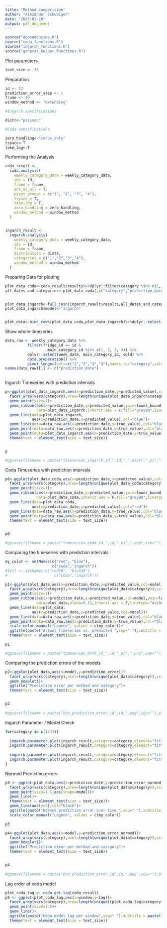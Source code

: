 ```yaml
---
title: "Method comparision"
author: "Alexander Schwaiger"
date: "2023-01-20"
output: pdf_document
---
```

```r
source("dependencies.R")
source("coda_functions.R") 
source("ingarch_functions.R")
source("general_helper_functions.R")
```


Plot parameters 
```r
text_size <- 30
```


Preparation
```r
id <- 12
prediction_error_step <- 1
frame <- 10
window_method <- "extending"

#Ingarch specifications

distr<-"poisson"

#Coda specifications

zero_handling<-"zeros_only"
tspace<-T
take_log<-T
```


Performing the Analysis
```r
coda_result <-
  coda.analysis(
    weekly_category_data = weekly_category_data,
    ids = id,
    frame = frame,
    one_vs_all = T,
    pivot_groups = c("1", "2", "3", "4"),
    tspace = T,
    take_log = T,
    zero_handling = zero_handling,
    window_method = window_method
  )


ingarch_result <-
  ingarch.analysis(
    weekly_category_data = weekly_category_data,
    ids = id,
    frame = frame,
    distribution = distr,
    categories = c("1","2","3","4"),
    window_method = window_method
  )
```


Preparing Data for plotting

```r

plot_data_coda<-coda_result$results%>%dplyr::filter(category %in% c(1,2,3,4))%>%dplyr::select(!c(naive_predicted_value,prediction_error_naive))
all_dates_and_categories<-plot_data_coda[,c("category","prediction_date")]


plot_data_ingarch<-full_join(ingarch_result$results,all_dates_and_categories)
plot_data_ingarch$model<-"ingarch"


plot_data<-bind_rows(plot_data_coda,plot_data_ingarch)%>%dplyr::select(!c(distribution,pivot_group))


```

Show whole timeseries
```r
data_raw <- weekly_category_data %>%
          filter(fridge_id == id &
                   main_category_id %in% c(1, 2, 3, 4)) %>%
          dplyr::select(week_date, main_category_id, sold) %>%
          data.preparation() %>% 
          pivot_longer(cols=c("1","2","3","4"),names_to="category",values_to="true_value")
names(data_raw)[1] <- c("prediction_date")
        
```


Ingarch Timeseries with prediction intervals

```r
p<-ggplot(plot_data_ingarch,aes(x=prediction_date,y=predicted_value),col="blue")+
  facet_wrap(vars(category),nrow=length(unique(plot_data_ingarch$category)),scales = "free")+
  geom_point(size=1)+
  geom_ribbon(aes(x=prediction_date,y=predicted_value,ymin=lower_bound,ymax=upper_bound),
              data=plot_data_ingarch,inherit.aes = F,fill="grey90",linetype="dashed",col="blue")+
  geom_line(data=plot_data_ingarch,
            aes(x=prediction_date,y=predicted_value),col="blue")+
  geom_line(data=data_raw,aes(x=prediction_date,y=true_value),col="black",inherit.aes = F)+
  geom_point(data=data_raw,aes(x=prediction_date,y=true_value),col="black",inherit.aes = F)+
  geom_point(data=plot_data_ingarch,aes(x=prediction_date,y=true_value),col="black")+
  theme(text = element_text(size = text_size))  


p

#ggsave(filename = paste("timeseries_ingarch_id_",id,"_",distr,"_pi",".png",sep=""),plot=p,height = 15,width = 20)
```

Coda Timeseries with prediction intervals
```r
p0<-ggplot(plot_data_coda,aes(x=prediction_date,y=predicted_value),col="red")+
  facet_wrap(vars(category),nrow=length(unique(plot_data_coda$category)),scales = "free")+
  geom_point(size=1)+
  geom_ribbon(aes(x=prediction_date,y=predicted_value,ymin=lower_bound,ymax=upper_bound),
              data=plot_data_coda,inherit.aes = F,fill="grey90",linetype="dashed",col="red")+
  geom_line(data=plot_data_coda,
            aes(x=prediction_date,y=predicted_value),col="red")+
  geom_line(data=data_raw,aes(x=prediction_date,y=true_value),col="black",inherit.aes = F)+
  geom_point(data=data_raw,aes(x=prediction_date,y=true_value),col="black",inherit.aes = F)+
  theme(text = element_text(size = text_size))  


p0

#ggsave(filename = paste("timeseries_coda_id_",id,"_pi",".png",sep=""),plot=p0,height = 15,width = 20)
```

Comparing the timeseries with prediction intervals

```r
my_color <- setNames(c("red", "blue"),
                     c("coda","ingarch"))
#fill <- setNames(c("red30", "blue30"),
#                     c("coda","ingarch"))

p1<-ggplot(plot_data,aes(x=prediction_date,y=predicted_value,col=model))+
  facet_wrap(vars(category),nrow=length(unique(plot_data$category)),scales = "free")+
  geom_point(size=1)+
  geom_ribbon(aes(x=prediction_date,y=predicted_value,col=model,ymin=lower_bound,ymax=upper_bound,fill=model),
              data=plot_data,alpha=0.15,inherit.aes = F,linetype="dashed")+
  geom_line(data=plot_data,
            aes(x=prediction_date,y=predicted_value,col=model))+
  geom_line(data=data_raw,aes(x=prediction_date,y=true_value),col="black",inherit.aes = F)+
  geom_point(data=data_raw,aes(x=prediction_date,y=true_value),col="black",inherit.aes = F)+
  scale_color_manual("Legend", values = c(my_color))+
  ggtitle(paste("Actual Timeseries vs. predicted ",sep=" "),subtitle = paste("Fridge ID:",id,sep=" "))+
  theme(text = element_text(size = text_size))  

p1

#ggsave(filename = paste("timeseries_both_id_",id,"_pi",".png",sep=""),plot=p1,height = 15,width = 20)
```



Comparing the prediction errors of the models

```r
p2<-ggplot(plot_data,aes(x=model,y=prediction_error))+
  facet_wrap(vars(category),ncol=length(unique(plot_data$category)),scales = "fixed")+
  geom_boxplot()+
  ggtitle("Prediction error per method and category")+
  theme(text = element_text(size = text_size))  


p2
  
#ggsave(filename = paste("box_prediction_error_id",id,".png",sep=""),plot=p2,height = 15,width = 20)
```


Ingarch Parameter / Model Check

```r

for(category in c(1:4)){
  
  ingarch.parameter.plot(ingarch_result,category=category,element="fitted.values",save=F,plot.type = "default")
  ingarch.parameter.plot(ingarch_result,category=category,element="fitted.values",save=F,plot.type = "histogram")
  
  ingarch.parameter.plot(ingarch_result,category=category,element="fitted.values",save=F,plot.type = "default",func="mean")
  ingarch.parameter.plot(ingarch_result,category=category,element="fitted.values",save=F,plot.type = "histogram",func="mean")
}

```


Normed Prediction errors 
```r
p3 <- ggplot(plot_data,aes(x=prediction_date,y=prediction_error_normed,col=model))+
  facet_wrap(vars(category),nrow=length(unique(plot_data$category)),scales = "free")+
  geom_point(size=1.5,aes(shape=model))+
  geom_line()+
  theme(text = element_text(size = text_size))+
  geom_line(aes(y=0),col="black")+
  ggtitle(paste("Normed prediction error over time ",sep=" "),subtitle = paste("Fridge ID:",id,sep=" "))+
  scale_color_manual("Legend", values = c(my_color))

p3
```


```r
p4<-ggplot(plot_data,aes(x=model,y=prediction_error_normed))+
  facet_wrap(vars(category),ncol=length(unique(plot_data$category)),scales = "fixed")+
  geom_boxplot()+
  ggtitle("Prediction error per method and category")+
  theme(text = element_text(size = text_size))  


p4
  
#ggsave(filename = paste("box_prediction_error_id",id,".png",sep=""),plot=p2,height = 15,width = 20)
```


Lag order of coda model

```r
plot_coda_lag <- coda.get.lag(coda_result)
p5 <- ggplot(plot_coda_lag,aes(x=window,y=lag))+
  facet_wrap(vars(category),nrow=length(unique((plot_coda_lag$category))),scales = "free")+
  geom_point(size=1.5)+
  geom_line()+
  ggtitle(paste("Coda model lag per window",sep=" "),subtitle = paste("Fridge ID:",id,sep=" "))+
  theme(text = element_text(size = text_size))
```

